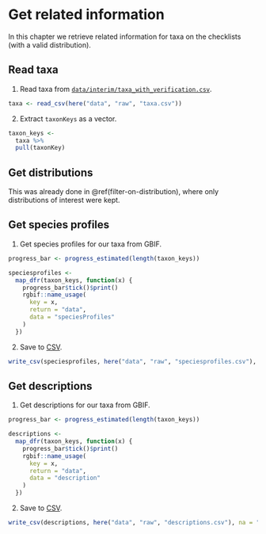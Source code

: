 # Get related information

In this chapter we retrieve related information for taxa on the checklists (with a valid distribution).

## Read taxa

1. Read taxa from [`data/interim/taxa_with_verification.csv`](https://github.com/trias-project/unified-checklist/blob/master/data/interim/taxa_with_verification.csv).

```r
taxa <- read_csv(here("data", "raw", "taxa.csv"))
```

2. Extract `taxonKeys` as a vector.

```r
taxon_keys <-
  taxa %>%
  pull(taxonKey)
```

## Get distributions

This was already done in \@ref(filter-on-distribution), where only distributions of interest were kept.

## Get species profiles

1. Get species profiles for our taxa from GBIF.

```r
progress_bar <- progress_estimated(length(taxon_keys))

speciesprofiles <-
  map_dfr(taxon_keys, function(x) {
    progress_bar$tick()$print()
    rgbif::name_usage(
      key = x,
      return = "data",
      data = "speciesProfiles"
    )
  })
```

2. Save to [CSV](https://github.com/trias-project/unified-checklist/blob/master/data/raw/speciesprofiles.csv).

```r
write_csv(speciesprofiles, here("data", "raw", "speciesprofiles.csv"), na = "")
```

## Get descriptions

1. Get descriptions for our taxa from GBIF.

```r
progress_bar <- progress_estimated(length(taxon_keys))

descriptions <-
  map_dfr(taxon_keys, function(x) {
    progress_bar$tick()$print()
    rgbif::name_usage(
      key = x,
      return = "data",
      data = "description"
    )
  })
```

2. Save to [CSV](https://github.com/trias-project/unified-checklist/blob/master/data/raw/descriptions.csv).

```r
write_csv(descriptions, here("data", "raw", "descriptions.csv"), na = "")
```

